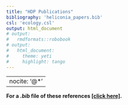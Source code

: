 ```yaml
---
title: "HDP Publications"
bibliography: 'heliconia_papers.bib'
csl: 'ecology.csl'
output: html_document
# output: 
#   rmdformats::robobook
# output:
#   html_document:
#     theme: yeti
#     highlight: tango
---
```



---
nocite: '@*'
---


 **For a *.bib* file of these references [[click here]](https://github.com/BrunaLab/HeliconiaSurveys/blob/1649ea958df1fc2da0187693bca40ce38bebb759/docs/HeliconiaSurveys_papers/HeliconiaSurveys_papers.bib).**



